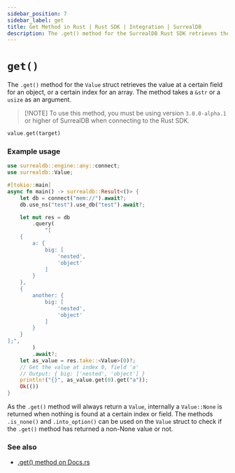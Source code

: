 ```yaml
---
sidebar_position: 7
sidebar_label: get
title: Get Method in Rust | Rust SDK | Integration | SurrealDB
description: The .get() method for the SurrealDB Rust SDK retrieves the value at a certain field or index.
---
```



# `get()`

<Since v="v3.0.0-alpha.1" />

The `.get()` method for the `Value` struct retrieves the value at a certain field for an object, or a certain index for an array. The method takes a `&str` or a `usize` as an argument.

> \[!NOTE]
> To use this method, you must be using version `3.0.0-alpha.1` or higher of SurrealDB when connecting to the Rust SDK.

```rust title="Method Syntax"
value.get(target)
```

### Example usage

```rust
use surrealdb::engine::any::connect;
use surrealdb::Value;

#[tokio::main]
async fn main() -> surrealdb::Result<()> {
    let db = connect("mem://").await?;
    db.use_ns("test").use_db("test").await?;

    let mut res = db
        .query(
            "[
	{
		a: {
			big: [
				'nested',
				'object'
			]
		}
	},
	{
		another: {
			big: [
				'nested',
				'object'
			]
		}
	}
];",
        )
        .await?;
    let as_value = res.take::<Value>(0)?;
    // Get the value at index 0, field 'a'
    // Output: { big: ['nested', 'object'] }
    println!("{}", as_value.get(0).get("a"));
    Ok(())
}
```

As the `.get()` method will always return a `Value`, internally a `Value::None` is returned when nothing is found at a certain index or field. The methods `.is_none()` and `.into_option()` can be used on the `Value` struct to check if the `.get()` method has returned a non-None value or not.

### See also

- [.get() method on Docs.rs](https://docs.rs/surrealdb/latest/surrealdb/struct.Value.html#method.get)
